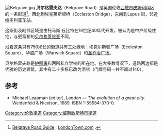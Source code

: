 [[File:Belgrave.jpg|thumb]]
'''贝尔格雷夫路'''（Belgrave Road）是英国伦敦[[西敏市|西敏市]][[皮姆利科|皮姆利科]]区的一条街道<ref>[http://www.londontown.com/LondonStreets/belgrave_road_132.html Belgrave Road Guide] {{Wayback|url=http://www.londontown.com/LondonStreets/belgrave_road_132.html |date=20160507110310 }}, [http://www.londontown.com/ LondonTown.com] {{Wayback|url=http://www.londontown.com/ |date=20160422090049 }}.</ref>，西北到埃克莱斯顿桥（Eccleston Bridge），东南到Lupus 街，邻近[[维多利亚车站_(伦敦)|维多利亚车站]]。

这条街及毗邻区域是由托马斯·丘比特在19世纪40年代开发，被认为是中产阶级住宅，与更富裕的[[贝尔格莱维亚|贝尔格莱维亚]]不同。

沿着这条只有750米长的街道共有三处绿地：埃克尔斯顿广场（Eccleston Square）、华威广场（Warwick Square）和[[圣乔治广场|圣乔治广场]]。 

贝尔格雷夫路是[[护照署|护照署]]和两所私立学校的所在地。在大多数情况下，道路两边都是优雅的历史建筑，其中有二十多栋已改为酒店（门牌号码一共不超过140）。

== 参考 ==
* Michael Leapman (editor), ''London — The evolution of a great city''. Weidenfeld & Nicolson, 1989. ISBN 1-55584-370-0.
{{reflist}}
{{coord|51.49266|N|0.14292|W|type:landmark_region:GB|display=title|format=dms}}
[[Category:伦敦街道|Category:伦敦街道]]
[[Category:威斯敏斯特市街道|Category:威斯敏斯特市街道]]